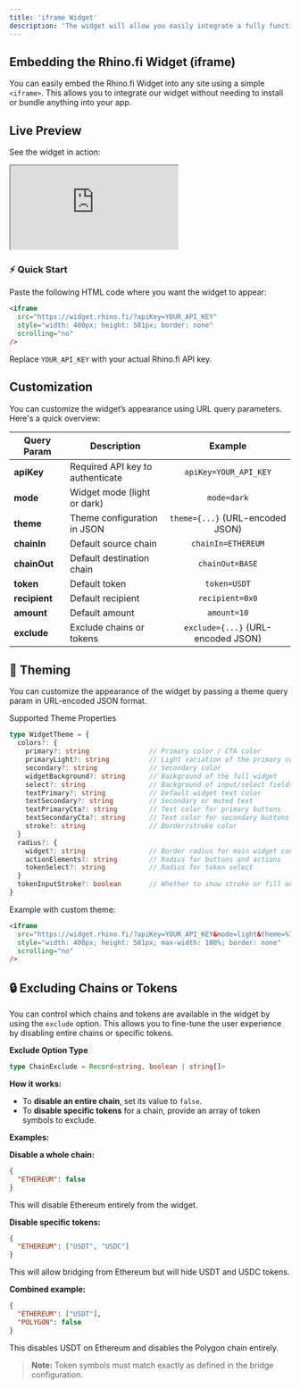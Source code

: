 ```yaml
---
title: 'iframe Widget'
description: 'The widget will allow you easily integrate a fully functional bridge UI into your application with only a few lines of code.'
---
```


## Embedding the Rhino.fi Widget (iframe)
You can easily embed the Rhino.fi Widget into any site using a simple `<iframe>`. This allows you to integrate our widget without needing to install or bundle anything into your app.

## Live Preview
See the widget in action:

<div style={{ background: '#FCDCA4', padding: '24px', textAlign: 'center', display: 'flex', justifyContent: 'center', borderRadius: '24px' }}>
  <iframe
    id='widget-frame'
    src="https://widget.rhinofi.dev/"
    style={{ width: '400px', height: '581px', border: 'none'}}
    scrolling="no"
  ></iframe>
</div>



### ⚡ Quick Start
Paste the following HTML code where you want the widget to appear:

```html
<iframe
  src="https://widget.rhino.fi/?apiKey=YOUR_API_KEY"
  style="width: 400px; height: 581px; border: none"
  scrolling="no"
/>
```
Replace `YOUR_API_KEY` with your actual Rhino.fi API key.

<RequestApiKey />

## Customization
You can customize the widget’s appearance using URL query parameters. Here's a quick overview:

| Query Param	| Description | Example |
| --- | --- | :---: |
| <b>apiKey</b> | Required API key to authenticate |	`apiKey=YOUR_API_KEY` |
| <b>mode</b> | Widget mode (light or dark) | `mode=dark` |
| <b>theme</b> |	Theme configuration in JSON |	`theme={...}` (URL-encoded JSON) |
| <b>chainIn</b> | Default source chain | `chainIn=ETHEREUM` |
| <b>chainOut</b> | Default destination chain | `chainOut=BASE` |
| <b>token</b> | Default token | `token=USDT` |
| <b>recipient</b> | Default recipient | `recipient=0x0` |
| <b>amount</b> | Default amount | `amount=10` |
| <b>exclude</b> | Exclude chains or tokens | `exclude={...}` (URL-encoded JSON) |

## 🎨 Theming
You can customize the appearance of the widget by passing a theme query param in URL-encoded JSON format.

Supported Theme Properties
```ts
type WidgetTheme = {
  colors?: {
    primary?: string               // Primary color / CTA color
    primaryLight?: string          // Light variation of the primary color
    secondary?: string             // Secondary color
    widgetBackground?: string      // Background of the full widget
    select?: string                // Background of input/select fields
    textPrimary?: string           // Default widget text color
    textSecondary?: string         // Secondary or muted text
    textPrimaryCta?: string        // Text color for primary buttons
    textSecondaryCta?: string      // Text color for secondary buttons
    stroke?: string                // Border/stroke color
  }
  radius?: {
    widget?: string                // Border radius for main widget container
    actionElements?: string        // Radius for buttons and actions
    tokenSelect?: string           // Radius for token select
  }
  tokenInputStroke?: boolean       // Whether to show stroke or fill on token input
}
```

Example with custom theme:

```html
<iframe
  src="https://widget.rhino.fi/?apiKey=YOUR_API_KEY&mode=light&theme=%7B%22colors%22%3A%7B%22primary%22%3A%22red%22%7D%7D"
  style="width: 400px; height: 581px; max-width: 100%; border: none"
  scrolling="no"
/>
```

## 🔒 Excluding Chains or Tokens

You can control which chains and tokens are available in the widget by using the `exclude` option. This allows you to fine-tune the user experience by disabling entire chains or specific tokens.

**Exclude Option Type**
```ts
type ChainExclude = Record<string, boolean | string[]>
```

**How it works:**
- To **disable an entire chain**, set its value to `false`.
- To **disable specific tokens** for a chain, provide an array of token symbols to exclude.

**Examples:**

**Disable a whole chain:**
```json
{
  "ETHEREUM": false
}
```
This will disable Ethereum entirely from the widget.

**Disable specific tokens:**
```json
{
  "ETHEREUM": ["USDT", "USDC"]
}
```
This will allow bridging from Ethereum but will hide USDT and USDC tokens.

**Combined example:**
```json
{
  "ETHEREUM": ["USDT"],
  "POLYGON": false
}
```
This disables USDT on Ethereum and disables the Polygon chain entirely.

> **Note:** Token symbols must match exactly as defined in the bridge configuration.
